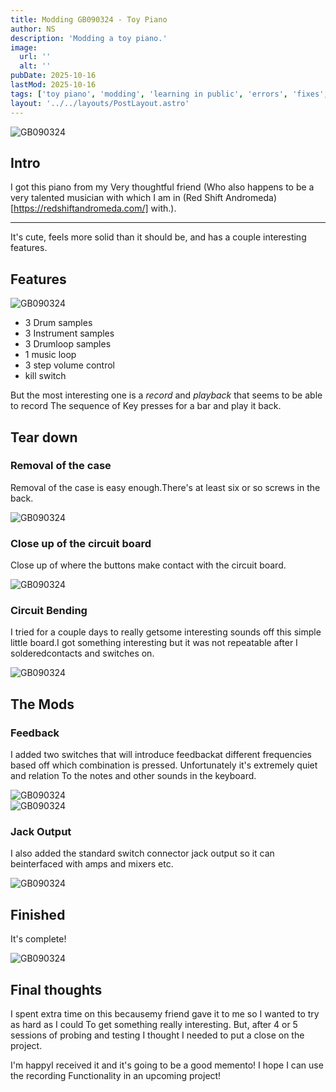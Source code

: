 ```yaml
---
title: Modding GB090324 - Toy Piano
author: NS
description: 'Modding a toy piano.'
image:
  url: ''
  alt: ''
pubDate: 2025-10-16
lastMod: 2025-10-16
tags: ['toy piano', 'modding', 'learning in public', 'errors', 'fixes', 'questions', 'answers', 'solutions']
layout: '../../layouts/PostLayout.astro'
---
```



<div className="flex justify-center my-4 ">
  <Image 
    src={image1} 
    alt="GB090324" 
    width={400}
    className="max-w-full h-auto rounded-lg shadow-xl"
  />
</div>

## Intro

I got this piano from my Very thoughtful friend (Who also happens to be a very talented musician with which I am in (Red Shift Andromeda)[https://redshiftandromeda.com/] with.).

<hr />

It's cute, feels more solid than it should be, and has a couple interesting features.

## Features

<div className="flex justify-center my-4">
  <Image 
    src={image11} 
    alt="GB090324" 
    width={400}
    className="max-w-full h-auto rounded-lg shadow-xl"
  />
</div>




- 3 Drum samples
- 3 Instrument samples
- 3 Drumloop samples
- 1 music loop
- 3 step volume control
- kill switch

But the most interesting one is a _record_ and _playback_ that seems to be able to record The sequence of Key presses for a bar and play it back.

## Tear down

### Removal of the case
Removal of the case is easy enough.There's at least six or so screws in the back.

<div className="flex justify-center my-4">
  <Image 
    src={image2} 
    alt="GB090324" 
    width={400}
    className="max-w-full h-auto rounded-lg shadow-xl"
  />
</div>

### Close up of the circuit board
Close up of where the buttons make contact with the circuit board.

<div className="flex justify-center my-4">
  <Image 
    src={image5} 
    alt="GB090324" 
    width={400}
    className="max-w-full h-auto rounded-lg shadow-xl"
  />
</div>

### Circuit Bending
I tried for a couple days to really getsome interesting sounds off this simple little board.I got something interesting but it was not repeatable after I solderedcontacts and switches on. 

<div className="flex justify-center my-4">
  <Image 
    src={image6} 
    alt="GB090324" 
    width={400}
    className="max-w-full h-auto rounded-lg shadow-xl"
  />
</div>


## The Mods
### Feedback
I added two switches that will introduce feedbackat different frequencies based off which combination is pressed. Unfortunately it's extremely quiet and relation To the notes and other sounds in the keyboard.

<div className="flex justify-center my-4">
  <Image 
    src={image7} 
    alt="GB090324" 
    width={400}
    className="max-w-full h-auto rounded-lg shadow-xl"
  />
</div>

<div className="flex justify-center my-4">
  <Image 
    src={image8} 
    alt="GB090324" 
    width={400}
    className="max-w-full h-auto rounded-lg shadow-xl"
  />
</div>

### Jack Output
I also added the standard switch connector jack output so it can beinterfaced with amps and mixers etc.

<div className="flex justify-center my-4">
  <Image 
    src={image9} 
    alt="GB090324" 
    width={400}
    className="max-w-full h-auto rounded-lg shadow-xl"
  />
</div>

## Finished 
It's complete!

<div className="flex justify-center my-4">
  <Image 
    src={image10} 
    alt="GB090324" 
    width={400}
    className="max-w-full h-auto rounded-lg shadow-xl"
  />
</div>

## Final thoughts
I spent extra time on this becausemy friend gave it to me so I wanted to try as hard as I could To get something really interesting. But, after 4 or 5 sessions of probing and testing I thought I needed to put a close on the project.

I'm happyI received it and it's going to be a good memento! I hope I can use the recording Functionality in an upcoming project!
